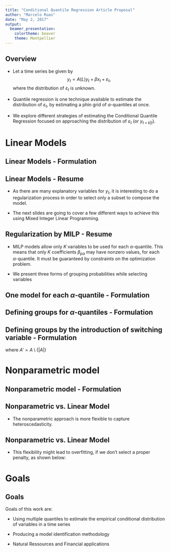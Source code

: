 ```yaml
---
title: "Conditional Quantile Regression Article Proposal"
author: "Marcelo Ruas"
date: "May 2, 2017"
output: 
  beamer_presentation: 
    colortheme: beaver
    theme: Montpellier
---
```




## Overview

- Let a time series be given by
$$y_t = A(L)y_t + \beta x_t + \varepsilon_t,$$
where the distribution of $\varepsilon_t$ is unknown. 

- Quantile regression is one technique available to estimate the distribution of $\varepsilon_t$, by estimating a phin grid of $\alpha$-quantiles at once.

- We explore different strategies of estimating the Conditional Quantile Regression focused on approaching the distribution of $\varepsilon_t$ (or $y_{t+k|t}$).


# Linear Models


## Linear Models - Formulation


\tiny
\begin{eqnarray}
\min_{\beta_{0\alpha},\beta_\alpha,\varepsilon_{t\alpha}^{+}, \varepsilon_{t\alpha}^{-}} &  \sum_{\alpha \in A} \sum_{t \in T}\left(\alpha \varepsilon_{t \alpha}^{+}+(1-\alpha)\varepsilon_{t \alpha}^{-}\right) & \label{eq:linear-opt-1} \\
\mbox{s.t. } & \varepsilon_{t \alpha}^{+}-\varepsilon_{t \alpha}^{-}=y_{t} - \beta_{0\alpha} - \beta_{\alpha}^T x_{t}, & \qquad\forall t \in T,\forall \alpha \in A,\\
& \varepsilon_{t\alpha}^+,\varepsilon_{t\alpha}^- \geq 0, & \qquad\forall t \in T,\forall \alpha \in A,\\ \label{eq:linear-opt-ult}
& \beta_{0\alpha} + \beta_{\alpha}^T x_{t} \leq \beta_{0\alpha'} + \beta_{\alpha'}^T x_{t}, & \qquad \forall t \in T, \forall (\alpha, \alpha') \in A \times A,  \alpha < \alpha', \nonumber\\
\end{eqnarray}

## Linear Models - Resume

- As there are many explanatory variables for $y_t$, it is interesting to do a regularization process in order to select only a subset to compose the model.

- The next slides are going to cover a few different ways to achieve this using Mixed Integer Linear Programming.






## Regularization by MILP - Resume

<!-- In this part, we investigate the usage of MILP to select which variables are included in the model, by using a constraint which limits them to a number of $K$. This means that only $K$ coefficients $\beta_{p\alpha}$ may have nonzero values, for each $\alpha$-quantile.  -->
<!-- This assumption is modeled with binary variables $z_{p\alpha}$, which indicates whether $\beta_{p\alpha}$ is included or not. -->

- MILP models allow only $K$ variables to be used for each $\alpha$-quantile. This means that only $K$ coefficients $\beta_{p\alpha}$ may have nonzero values, for each $\alpha$-quantile. It must be guaranteed by constraints on the optimization problem.

- We present three forms of grouping probabilities while selecting variables


## One model for each $\alpha$-quantile - Formulation
\tiny
\begin{eqnarray}
 \underset{\beta_{0\alpha},\beta_\alpha,z_{p \alpha} \varepsilon_{t \alpha}^{+},\varepsilon_{t \alpha}^{-}}{\text{min}} & \sum_{\alpha \in A} \sum_{t\in T}\left(\alpha\varepsilon_{t \alpha}^{+}+(1-\alpha)\varepsilon_{t\alpha}^{-}\right) \label{eq:mip0} \\
\mbox{s.t } & \varepsilon_{t \alpha}^{+}-\varepsilon_{t \alpha}^{-}=y_{t}-\beta_{0 \alpha}-\sum_{p=1}^{P}\beta_{p \alpha}x_{t,p},& \qquad\forall t \in T ,\forall \alpha \in A, \label{eq:mip1}\\
& \varepsilon_{t \alpha}^{+},\varepsilon_{t \alpha}^{-}\geq0,&\qquad\forall t \in T ,\forall \alpha \in A, \label{eq:mip2}\\
& - M z_{p \alpha} \leq \beta_{p \alpha} \leq M z_{p \alpha},&\qquad \forall \alpha \in A, \forall p\in P, \label{eq:mip3}\\
& \sum_{p=1}^P z_{p \alpha} \leq K, & \qquad \forall \alpha \in A, \label{eq:mip4}\\
& z_{p \alpha} \in \{0,1\},&\qquad \forall \alpha \in A, \forall p\in P, \label{eq:mip5}\\
& \beta_{0\alpha} + \beta_{\alpha}^T x_{t} \leq \beta_{0\alpha'} + \beta_{\alpha'}^T x_{t}, & \qquad \forall t \in T, \forall (\alpha, \alpha') \in A \times A,  \alpha < \alpha',\nonumber\\ \label{eq:mip6}
\end{eqnarray}


## Defining groups for $\alpha$-quantiles - Formulation

\tiny
\begin{eqnarray}
 \underset{\beta_{0\alpha},\beta_\alpha,z_{p \alpha} \varepsilon_{t \alpha}^{+},\varepsilon_{t \alpha}^{-}}{\text{min}} & \sum_{\alpha \in A} \sum_{t\in T}\left(\alpha\varepsilon_{t \alpha}^{+}+(1-\alpha)\varepsilon_{t\alpha}^{-}\right) \label{eq:mip0} \\
\mbox{s.t } & \varepsilon_{t \alpha}^{+}-\varepsilon_{t \alpha}^{-}=y_{t}-\beta_{0 \alpha}-\sum_{p=1}^{P}\beta_{p \alpha}x_{t,p},& \qquad\forall t \in T ,\forall \alpha \in A, \label{eq:mip1}\\
& \varepsilon_{t \alpha}^{+},\varepsilon_{t \alpha}^{-}\geq0,&\qquad\forall t \in T ,\forall \alpha \in A, \label{eq:mip2}\\
& - M z_{p \alpha g} \leq \beta_{p \alpha} \leq M z_{p \alpha g},&\qquad \forall \alpha \in A, \forall p\in P, \forall g \in G \label{eq:mip3}\\
&z_{p \alpha g} := 2 - ( 1-z_{pg}) - I_{g\alpha}& \label{mipgrupzpa} \\
& \sum_{p=1}^P z_{p g} \leq K, & \qquad \forall g \in G, \label{eq:mip4}\\
& \beta_{0\alpha} + \beta_{\alpha}^T x_{t} \leq \beta_{0\alpha'} + \beta_{\alpha'}^T x_{t}, & \qquad \forall t \in T, \forall (\alpha, \alpha') \in A \times A,  \alpha < \alpha',\nonumber\\ \label{eq:mip6} \\
& \sum\limits_{g \in G} I_{g\alpha} = 1, & \forall \alpha \in A,\label{eq:mipgrupa} \\
& I_{g\alpha}, z_{pg} \in \{0,1\},& \forall p \in P, \quad \forall g \in G, 
\end{eqnarray}


<!-- ## Defining groups for $\alpha$-quantiles - Resume -->

<!-- - Now, adding groups of quantiles. -->
<!-- - Each probability $\alpha$ belongs to a group $g$. -->
<!-- - The total number of groups is limited to $G$.  -->
<!-- - Incorporation of new integer variables. -->
<!-- - Total number of valid solution falls. -->






## Defining groups by the introduction of switching variable - Formulation
\tiny
\begin{eqnarray}
\underset{\beta_{0\alpha},\beta_\alpha,z_{p \alpha} \varepsilon_{t \alpha}^{+},\varepsilon_{t \alpha}^{-}}{\text{min}} & \sum_{\alpha \in A} \sum_{t\in T}\left(\alpha\varepsilon_{t \alpha}^{+}+(1-\alpha)\varepsilon_{t\alpha}^{-}\right) \label{eq:mipgr0} \\
\mbox{s.t } & \varepsilon_{t \alpha}^{+}-\varepsilon_{t \alpha}^{-}=y_{t}-\beta_{0 \alpha}-\sum_{p=1}^{P}\beta_{p \alpha}x_{t,p},& \qquad\forall t \in T ,\forall \alpha \in A, \label{eq:mipgr1}\\
& \varepsilon_{t \alpha}^{+},\varepsilon_{t \alpha}^{-}\geq0,&\qquad\forall t \in T ,\forall \alpha \in A, \label{eq:mipgr2}\\
& - M z_{p \alpha} \leq \beta_{p \alpha} \leq M z_{p \alpha},&\qquad \forall \alpha \in A, \forall p\in\{1,\dots,P\}, \label{eq:mipgr3}\\
& \sum_{p=1}^P z_{p \alpha} \leq K, & \qquad \forall \alpha \in A, \label{eq:mipgr4}\\
& z_{p \alpha} \in \{0,1\},&\qquad \forall \alpha \in A, \forall p\in\{1,\dots,P\}, \label{eq:mipgr5}\\
& \beta_{0\alpha} + \beta_{\alpha}^T x_{t} \leq \beta_{0\alpha'} + \beta_{\alpha'}^T x_{t}, & \qquad \forall t \in T, \forall (\alpha, \alpha') \in A \times A,  \alpha < \alpha',\nonumber\\ \label{eq:mipgr6} \\
& z_{p\alpha} - z_{p\alpha+1} \leq m_{p\alpha}, & \qquad \forall \alpha \in A', \qquad \forall p \in P  \\
& \sum_{\alpha \in A'} r_\alpha \leq |G| - 1 
\label{eq:mipgr} \\
\end{eqnarray}
where $A' = A\setminus \{|A|\}$
\normalsize

# Nonparametric model

## Nonparametric model - Formulation

\tiny
\begin{eqnarray}
\min_{q_{\alpha t},\delta^+_{t}, \delta_t^-, \xi_t} & \sum_{\alpha \in A} \sum_{t \in T'}\left(\alpha\delta_{t \alpha }^{+}+(1-\alpha)\delta_{t \alpha }^{-}\right) & \\
& \qquad \qquad \qquad \qquad \qquad + \lambda_1\sum_{t \in T'}\gamma_{t \alpha } + \lambda_2\sum_{t \in T'}\xi_{t \alpha } & \nonumber \\
s.t. & \delta_{t}^{+}-\delta_{t \alpha }^{-}=y_{t}-q_{t \alpha }, & \qquad\forall t \in T',\forall \alpha \in A,\\
   & D^{1}_{t \alpha }=\frac{q_{\alpha t+1}-q_{\alpha t}}{x_{t+1}-x_{t}},
    & \qquad\forall t \in T',\forall \alpha \in A,\\   
 & D^{2}_{t \alpha }=\frac{\left(\frac{q_{\alpha t+1}-q_{\alpha t}}{x_{t+1}-x_{t}}\right)-\left(\frac{q_{\alpha t}-q_{\alpha t-1}}{x_{t}-x_{t-1}}\right)}{x_{t+1}-2x_{t} + x_{t-1}}.
  & \qquad\forall t \in T',\forall \alpha \in A,\\
 & \gamma_{t \alpha}\geq D^1_{t \alpha }, & \qquad\forall t \in T',\forall \alpha \in A,\\
  & \gamma_{t \alpha}\geq-D^1_{t \alpha}, & \qquad\forall t \in T',\forall \alpha \in A,\\
  & \xi_{t \alpha}\geq D^2_{t \alpha }, & \qquad\forall t \in T',\forall \alpha \in A,\\
 & \xi_{t \alpha}\geq-D^2_{t \alpha}, & \qquad\forall t \in T',\forall \alpha \in A,\\
 & \delta_{t \alpha}^{+},\delta_{t \alpha}^{-},\gamma_{t \alpha}, \xi_{t \alpha}\geq0, & \qquad\forall t \in T',\forall \alpha \in A,\\
  & q_{t \alpha} \leq q_{t \alpha'}, & \qquad \forall t \in T', \forall (\alpha, \alpha') \in A \times A, \alpha < \alpha',\nonumber \\  
  \end{eqnarray}

## Nonparametric vs. Linear Model

- The nonparametric approach is more flexible to capture heteroscedasticity.

\begin{figure}
  \centering
  \begin{minipage}[t]{\linewidth}
    \centering
    \begin{minipage}[t]{0.45\linewidth}
      \centering     \includegraphics[width=\textwidth]{../Figuras/regressao-quantilica/icaraizinho-quantile-linear}
    \end{minipage}
    \begin{minipage}[t]{0.45\linewidth}
      \centering     \includegraphics[width=\textwidth]{../Figuras/regressao-quantilica/icaraizinho-quantile-nonpar-lambda30}
    \end{minipage}
  \end{minipage}
  \caption{Estimated quantile functions, for different values of $y_{t-1}$. On the left using a linear model and using a nonparametric approach on the right.}
  \label{fig:quantiles-vs-xt}
\end{figure}


## Nonparametric vs. Linear Model

- This flexibility might lead to overfitting, if we don't select a proper penalty, as shown below:
\begin{figure}
			\centering     \includegraphics[width=0.6 \textwidth]{../Figuras/regressao-quantilica/icaraizinho-crossing-01}
	\caption{Example of a overfitted quantile function}
	\label{fig:convergence}
\end{figure}

# Goals

## Goals

Goals of this work are:

- Using multiple quantiles to estimate the empirical conditional distribution of variables in a time series

- Producing a model identification methodology 

- Natural Ressources and Financial applications

<!-- ## Results -->

<!-- - As there are much less possibilities when $K=1$, every method gets pretty fast to the optimum result. Selecting the $12^{TH}$ lag was the best choice. -->

<!-- \tiny -->
<!--  \begin{figure}[t] -->
<!-- 	\centering -->
<!--   \includegraphics[height=0.7\textheight]{Imagens/Heatmap-K1.png} -->
<!-- 	\label{fig:scenario} -->
<!-- \end{figure} -->



<!-- ## Results -->

<!-- ## Results -->
<!-- - We start to notice, from $K=2$, that by letting  -->

<!-- \begin{figure} -->
<!-- 	\centering -->
<!-- 	\begin{minipage}[t]{\linewidth} -->
<!-- 		\centering -->
<!-- 		\begin{minipage}[t]{0.45\linewidth} -->
<!-- 			\centering     \includegraphics[width=\textwidth]{Imagens/Heatmap-K2-1.png} -->
<!-- 		\end{minipage} -->
<!-- 		\begin{minipage}[t]{0.45\linewidth} -->
<!-- 			\centering     \includegraphics[width=\textwidth]{Imagens/Heatmap-K2-2.png} -->
<!-- 		\end{minipage} -->
<!-- 	\end{minipage} -->
<!-- 	\label{fig:scenario} -->
<!-- \end{figure} -->


<!-- ## Results -->

<!-- When $morenodowhatsapp$ -->

<!-- ![alt text](../Figuras/Solar-exemplos/Example.jpg) -->

<!-- ``` -->
<!-- while morenodowhatsapp and not tuira then -->
<!--   flag intercambio <- true -->
<!-- end -->
<!-- ``` -->

